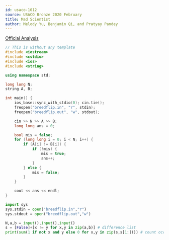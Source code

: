 ```yaml
---
id: usaco-1012
source: USACO Bronze 2020 February
title: Mad Scientist
author: Melody Yu, Benjamin Qi, and Pratyay Pandey
---
```


[Official Analysis](http://usaco.org/current/data/sol_breedflip_bronze_feb20.html)

<LanguageSection>

<CPPSection>
    
```cpp
// This is without any template
#include <iostream> 
#include <cstdio> 
#include <ios> 
#include <string> 

using namespace std; 

long long N; 
string A, B; 

int main() {
    ios_base::sync_with_stdio(0); cin.tie();
    freopen("breedflip.in", "r", stdin);
    freopen("breedflip.out", "w", stdout);

    cin >> N >> A >> B;
    long long ans = 0;

    bool mis = false; 
    for (long long i = 0; i < N; i++) {
        if (A[i] != B[i]) {
            if (!mis) {
                mis = true; 
                ans++;
            }
        } else {
            mis = false;
        }
    }

    cout << ans << endl;
}

```

<CPPSection/>

<PySection>
    
```py
import sys
sys.stdin = open("breedflip.in","r")
sys.stdout = open("breedflip.out","w")

N,a,b = input(),input(),input()
s = [False]+[x != y for x,y in zip(a,b)] # difference list
print(sum(1 if not x and y else 0 for x,y in zip(s,s[1:]))) # count occurrences of [False,True]

```

<PySection/>

<LanguageSection/>
